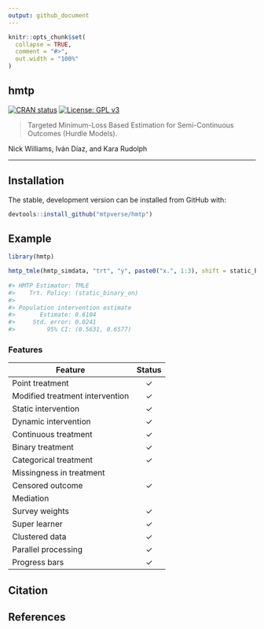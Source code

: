 ```yaml
---
output: github_document
---
```


<!-- README.md is generated from README.Rmd. Please edit that file -->

```r
knitr::opts_chunk$set(
  collapse = TRUE,
  comment = "#>",
  out.width = "100%"
)
```

## hmtp

<!-- badges: start -->
[![CRAN status](https://www.r-pkg.org/badges/version/hmtp)](https://CRAN.R-project.org/package=hmtp)
[![License: GPL v3](https://img.shields.io/badge/License-GPLv3-blue.svg)](https://www.gnu.org/licenses/gpl-3.0)
<!-- badges: end -->

> Targeted Minimum-Loss Based Estimation for Semi-Continuous Outcomes (Hurdle Models).

Nick Williams, Iván Díaz, and Kara Rudolph

------------------------------------------------------------------------

## Installation

The stable, development version can be installed from GitHub with:

``` r
devtools::install_github("mtpverse/hmtp")
```

## Example

```r
library(hmtp)

hmtp_tmle(hmtp_simdata, "trt", "y", paste0("x.", 1:3), shift = static_binary_on)
                                                                                                       
#> HMTP Estimator: TMLE
#>    Trt. Policy: (static_binary_on)
#> 
#> Population intervention estimate
#>       Estimate: 0.6104
#>     Std. error: 0.0241
#>         95% CI: (0.5631, 0.6577)
```

### Features

| Feature                         | Status |
|---------------------------------|:------:|
| Point treatment                 |   ✓    |
| Modified treatment intervention |   ✓    |
| Static intervention             |   ✓    |
| Dynamic intervention            |   ✓    |
| Continuous treatment            |   ✓    |
| Binary treatment                |   ✓    |
| Categorical treatment           |   ✓    |
| Missingness in treatment        |        |
| Censored outcome                |   ✓    |
| Mediation                       |        |
| Survey weights                  |   ✓    |
| Super learner                   |   ✓    |
| Clustered data                  |   ✓    |
| Parallel processing             |   ✓    |
| Progress bars                   |   ✓    |

## Citation

## References
